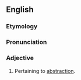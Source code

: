 ==English==

===Etymology===
{{suffix|abstraction|al}}

===Pronunciation===
{{a|US}} {{IPA|/æb.ˈstɹæk.ʃnəl/|/æb.ˈstɹæk.ʃən.əl/}}

===Adjective===
{{en-adj}}

# Pertaining to [[abstraction]].